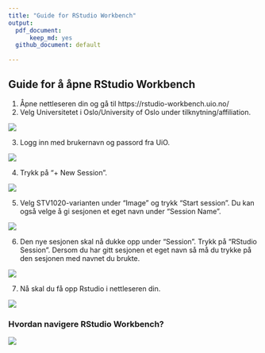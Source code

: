 ```yaml
---
title: "Guide for RStudio Workbench"
output: 
  pdf_document: 
      keep_md: yes
  github_document: default 
    
---
```


## Guide for å åpne RStudio Workbench

1. Åpne nettleseren din og gå til https://rstudio-workbench.uio.no/ 
2. Velg Universitetet i Oslo/University of Oslo under tilknytning/affiliation.

![](../bilder/workbenchveil1.JPG)

3. Logg inn med brukernavn og passord fra UiO. 

![](../bilder/workbenchveil2.JPG)
 
4. Trykk på "+ New Session".

![](../bilder/workbenchveil3.JPG)

5. Velg STV1020-varianten under "Image" og trykk "Start session". Du kan også velge å gi sesjonen et eget navn under "Session Name".

![](../bilder/workbenchveil4.JPG)

6. Den nye sesjonen skal nå dukke opp under "Session". Trykk på "RStudio Session". Dersom du har gitt sesjonen et eget navn så må du trykke på den sesjonen med navnet du brukte.  

![](../bilder/workbenchveil5.JPG)

7. Nå skal du få opp Rstudio i nettleseren din.

![](../bilder/workbenchveil6.JPG)


### Hvordan navigere RStudio Workbench?

![](../bilder/workbenchveil7.JPG)

